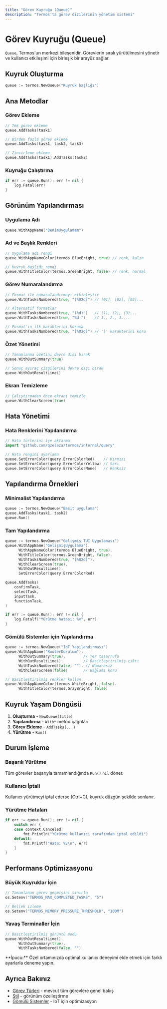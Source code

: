```yaml
---
title: "Görev Kuyruğu (Queue)"
description: "Termos'ta görev dizilerinin yönetim sistemi"
---
```


# Görev Kuyruğu (Queue)

`Queue`, Termos'un merkezi bileşenidir. Görevlerin sıralı yürütülmesini yönetir ve kullanıcı etkileşimi için birleşik bir arayüz sağlar.

## Kuyruk Oluşturma

```go
queue := termos.NewQueue("Kuyruk başlığı")
```

## Ana Metodlar

### Görev Ekleme

```go
// Tek görev ekleme
queue.AddTasks(task1)

// Birden fazla görev ekleme
queue.AddTasks(task1, task2, task3)

// Zincirleme ekleme
queue.AddTasks(task1).AddTasks(task2)
```

### Kuyruğu Çalıştırma

```go
if err := queue.Run(); err != nil {
    log.Fatal(err)
}
```

## Görünüm Yapılandırması

### Uygulama Adı

```go
queue.WithAppName("BenimUygulamam")
```

### Ad ve Başlık Renkleri

```go
// Uygulama adı rengi
queue.WithAppNameColor(termos.BlueBright, true) // renk, kalın

// Kuyruk başlığı rengi
queue.WithTitleColor(termos.GreenBright, false) // renk, normal
```

### Görev Numaralandırma

```go
// Format ile numaralandırmayı etkinleştir
queue.WithTasksNumbered(true, "[%02d]") // [01], [02], [03]...

// Alternatif formatlar
queue.WithTasksNumbered(true, "(%d)")   // (1), (2), (3)...
queue.WithTasksNumbered(true, "%d.")    // 1., 2., 3....

// Format'ın ilk karakterini koruma
queue.WithTasksNumbered(true, "[%02d]") // '[' karakterini koru
```

### Özet Yönetimi

```go
// Tamamlanma özetini devre dışı bırak
queue.WithOutSummary(true)

// Sonuç ayıraç çizgilerini devre dışı bırak
queue.WithOutResultLine()
```

### Ekran Temizleme

```go
// Çalıştırmadan önce ekranı temizle
queue.WithClearScreen(true)
```

## Hata Yönetimi

### Hata Renklerini Yapılandırma

```go
// Hata türlerini içe aktarma
import "github.com/qzeleza/termos/internal/query"

// Hata rengini ayarlama
queue.SetErrorColor(query.ErrorColorRed)    // Kırmızı
queue.SetErrorColor(query.ErrorColorYellow) // Sarı
queue.SetErrorColor(query.ErrorColorNone)   // Renksiz
```

## Yapılandırma Örnekleri

### Minimalist Yapılandırma

```go
queue := termos.NewQueue("Basit uygulama")
queue.AddTasks(task1, task2)
queue.Run()
```

### Tam Yapılandırma

```go
queue := termos.NewQueue("Gelişmiş TUI Uygulaması")
queue.WithAppName("GelişmişUygulama").
      WithAppNameColor(termos.BlueBright, true).
      WithTitleColor(termos.GreenBright, false).
      WithTasksNumbered(true, "[%02d]").
      WithClearScreen(true).
      WithOutResultLine().
      SetErrorColor(query.ErrorColorRed)

queue.AddTasks(
    confirmTask,
    selectTask,
    inputTask,
    functionTask,
)

if err := queue.Run(); err != nil {
    log.Fatalf("Yürütme hatası: %v", err)
}
```

### Gömülü Sistemler için Yapılandırma

```go
queue := termos.NewQueue("IoT Yapılandırması")
queue.WithAppName("RouterKurulum").
      WithOutSummary(true).        // Yer tasarrufu
      WithOutResultLine().         // Basitleştirilmiş çıktı
      WithTasksNumbered(false, ""). // Numarasız
      WithClearScreen(false)       // Bağlamı koru

// Basitleştirilmiş renkler kullan
queue.WithAppNameColor(termos.WhiteBright, false).
      WithTitleColor(termos.GrayBright, false)
```

## Kuyruk Yaşam Döngüsü

1. **Oluşturma** - `NewQueue(title)`
2. **Yapılandırma** - `With*` metod çağrıları
3. **Görev Ekleme** - `AddTasks(...)`
4. **Yürütme** - `Run()`

## Durum İşleme

### Başarılı Yürütme

Tüm görevler başarıyla tamamlandığında `Run()` `nil` döner.

### Kullanıcı İptali

Kullanıcı yürütmeyi iptal ederse (Ctrl+C), kuyruk düzgün şekilde sonlanır.

### Yürütme Hataları

```go
if err := queue.Run(); err != nil {
    switch err {
    case context.Canceled:
        fmt.Println("Yürütme kullanıcı tarafından iptal edildi")
    default:
        fmt.Printf("Hata: %v\n", err)
    }
}
```

## Performans Optimizasyonu

### Büyük Kuyruklar İçin

```go
// Tamamlanan görev geçmişini sınırla
os.Setenv("TERMOS_MAX_COMPLETED_TASKS", "5")

// Bellek izleme
os.Setenv("TERMOS_MEMORY_PRESSURE_THRESHOLD", "100M")
```

### Yavaş Terminaller İçin

```go
// Basitleştirilmiş görüntü modu
queue.WithOutResultLine().
      WithOutSummary(true).
      WithTasksNumbered(false, "")
```

<Info>
**İpucu:** Özel ortamınızda optimal kullanıcı deneyimi elde etmek için farklı ayarlarla deneme yapın.
</Info>

## Ayrıca Bakınız

- [Görev Türleri](/tr/components/tasks) - mevcut tüm görevlere genel bakış
- [Stil](/tr/customization/styling) - görünüm özelleştirme
- [Gömülü Sistemler](/tr/customization/embedded-systems) - IoT için optimizasyon